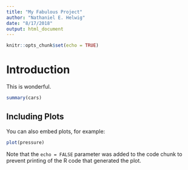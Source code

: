 ```yaml
---
title: "My Fabulous Project"
author: "Nathaniel E. Helwig"
date: "8/17/2018"
output: html_document
---
```


```r
knitr::opts_chunk$set(echo = TRUE)
```

# Introduction

This is wonderful.

```r
summary(cars)
```

## Including Plots

You can also embed plots, for example:

```r
plot(pressure)
```

Note that the `echo = FALSE` parameter was added to the code chunk to prevent printing of the R code that generated the plot.
